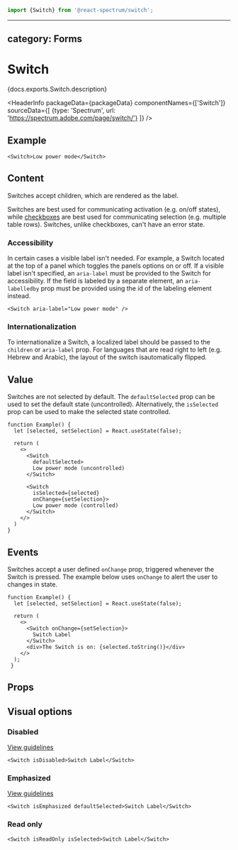 <!-- Copyright 2020 Adobe. All rights reserved.
This file is licensed to you under the Apache License, Version 2.0 (the "License");
you may not use this file except in compliance with the License. You may obtain a copy
of the License at http://www.apache.org/licenses/LICENSE-2.0
Unless required by applicable law or agreed to in writing, software distributed under
the License is distributed on an "AS IS" BASIS, WITHOUT WARRANTIES OR REPRESENTATIONS
OF ANY KIND, either express or implied. See the License for the specific language
governing permissions and limitations under the License. -->



```jsx import
import {Switch} from '@react-spectrum/switch';
```

---
category: Forms
---

# Switch

<p>{docs.exports.Switch.description}</p>

<HeaderInfo
  packageData={packageData}
  componentNames={['Switch']}
  sourceData={[
    {type: 'Spectrum', url: 'https://spectrum.adobe.com/page/switch/'}
  ]} />

## Example

```tsx example
<Switch>Low power mode</Switch>

```

## Content

Switches accept children, which are rendered as the label.

Switches are best used for communicating activation (e.g. on/off states), while [checkboxes](./Checkbox.html) are best used for communicating selection (e.g. multiple table rows).
Switches, unlike checkboxes, can't have an error state.

### Accessibility

In certain cases a visible label isn't needed. For example, a Switch located at the top of a panel which toggles the panels options on or off.
If a visible label isn't specified, an `aria-label` must be provided to the Switch for accessibility.
If the field is labeled by a separate element, an `aria-labelledby` prop must be provided using the id of the labeling element instead.

```tsx example
<Switch aria-label="Low power mode" />
```

### Internationalization

To internationalize a Switch, a localized label should be passed to the `children` or `aria-label` prop.
For languages that are read right to left (e.g. Hebrew and Arabic), the layout of the switch isautomatically flipped.

## Value

Switches are not selected by default. The `defaultSelected` prop can be used to set the default state (uncontrolled).
Alternatively, the `isSelected` prop can be used to make the selected state controlled.

```tsx example
function Example() {
  let [selected, setSelection] = React.useState(false);

  return (
    <>
      <Switch
        defaultSelected>
        Low power mode (uncontrolled)
      </Switch>

      <Switch
        isSelected={selected}
        onChange={setSelection}>
        Low power mode (controlled)
      </Switch>
    </>
  )
}
```

## Events

Switches accept a user defined `onChange` prop, triggered whenever the Switch is pressed.
The example below uses `onChange` to alert the user to changes in state.

```tsx example
function Example() {
  let [selected, setSelection] = React.useState(false);

  return (
    <>
      <Switch onChange={setSelection}>
        Switch Label
      </Switch>
      <div>The Switch is on: {selected.toString()}</div>
    </>
  );
 }
```

## Props

<PropTable component={docs.exports.Switch} links={docs.links} />

## Visual options

### Disabled
[View guidelines](https://spectrum.adobe.com/page/switch/#Disabled)

```tsx example
<Switch isDisabled>Switch Label</Switch>
```

### Emphasized
[View guidelines](https://spectrum.adobe.com/page/switch/#Emphasized-or-not?)

```tsx example
<Switch isEmphasized defaultSelected>Switch Label</Switch>
```

### Read only

```tsx example
<Switch isReadOnly isSelected>Switch Label</Switch>
```
